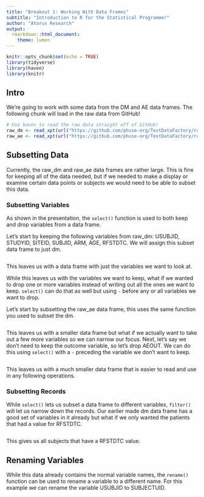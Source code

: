 ```yaml
---
title: "Breakout 1: Working With Data Frames"
subtitle: "Introduction to R for the Statistical Programmer"
author: "Atorus Research"
output:
  rmarkdown::html_document:
    theme: lumen
---
```


```r
knitr::opts_chunk$set(echo = TRUE)
library(tidyverse)
library(haven)
library(knitr)
```

## Intro

We're going to work with some data from the DM and AE data frames.  The following chunk will load in the raw data from GitHub!

```r
# Use haven to read the raw data straight off of GitHub!
raw_dm <- read_xpt(url("https://github.com/phuse-org/TestDataFactory/raw/main/Updated/TDF_SDTM/dm.xpt"))
raw_ae <- read_xpt(url("https://github.com/phuse-org/TestDataFactory/raw/main/Updated/TDF_SDTM/ae.xpt"))
```

## Subsetting Data

Currently, the raw_dm and raw_ae data frames are rather large.  This is fine for keeping all of the data needed, but if we needed to make a display or examine certain data points or subjects we would need to be able to subset this data.  

### Subsetting Variables

As shown in the presentation, the `select()` function is used to both keep and drop variables from a data frame.

Let's start by keeping the following variables from raw_dm: USUBJID, STUDYID, SITEID, SUBJID, ARM, AGE, RFSTDTC.  We will assign this subset data frame to just dm.

```r

```

This leaves us with a data frame with just the variables we want to look at.  

While this leaves us with the variables we want to keep, what if we wanted to drop one or more variables instead of writing out all the ones we want to keep.  `select()` can do that as well but using `-` before any or all variables we want to drop.

Let's start by subsetting the raw_ae data frame, this uses the same function you used to subset the dm.

```r

```

This leaves us with a smaller data frame but what if we actually want to take out a few more variables so we can narrow our focus.  Next, let's say we don't need to keep the outcome variable, so let's drop AEOUT.  We can do this using `select()` with a `-` preceding the variable we don't want to keep.

```r

```

This leaves us with a much smaller data frame that is easier to read and use in any following operations.

### Subsetting Records

While `select()` lets us subset a data frame to different variables, `filter()` will let us narrow down the records.  Our earlier made dm data frame has a good set of variables in it already but what if we only wanted the patients that had a value for RFSTDTC.

```r

```

This gives us all subjects that have a RFSTDTC value.

## Renaming Variables

While this data already contains the normal variable names, the `rename()` function can be used to rename a variable to a different name.  For this example we can rename the variable USUBJID to SUBJECTUID.

```r

```





